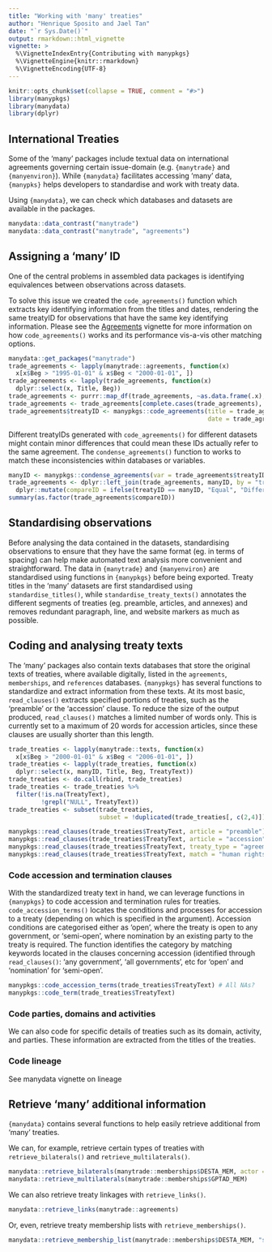 ```yaml
---
title: "Working with 'many' treaties"
author: "Henrique Sposito and Jael Tan"
date: "`r Sys.Date()`"
output: rmarkdown::html_vignette
vignette: >
  %\VignetteIndexEntry{Contributing with manypkgs}
  %\VignetteEngine{knitr::rmarkdown}
  %\VignetteEncoding{UTF-8}
---
```


```r
knitr::opts_chunk$set(collapse = TRUE, comment = "#>")
library(manypkgs)
library(manydata)
library(dplyr)
```

## International Treaties

Some of the 'many' packages include textual data on international agreements
governing certain issue-domain (e.g. `{manytrade}` and `{manyenviron}`).
While `{manydata}` facilitates accessing 'many' data,
`{manypks}` helps developers to standardise and work with treaty data.

Using `{manydata}`, we can check which databases and datasets are available in
the packages.

```r
manydata::data_contrast("manytrade")
manydata::data_contrast("manytrade", "agreements")
```

## Assigning a 'many' ID

One of the central problems in assembled data packages is identifying
equivalences between observations across datasets.

To solve this issue we created the `code_agreements()` function
which extracts key identifying information from the titles and dates,
rendering the same treatyID for observations that have the same key identifying information.
Please see the [Agreements](https://globalgov.github.io/manypkgs/articles/agreements.html) vignette for more information on how `code_agreements()` works
and its performance vis-a-vis other matching options.

```r
manydata::get_packages("manytrade")
trade_agreements <- lapply(manytrade::agreements, function(x) 
  x[x$Beg > "1995-01-01" & x$Beg < "2000-01-01", ])
trade_agreements <- lapply(trade_agreements, function(x) 
  dplyr::select(x, Title, Beg))
trade_agreements <- purrr::map_df(trade_agreements, ~as.data.frame(.x), .id = "Dataset")
trade_agreements <- trade_agreements[complete.cases(trade_agreements), ]
trade_agreements$treatyID <- manypkgs::code_agreements(title = trade_agreements$Title,
                                                       date = trade_agreements$Beg)
```

Different treatyIDs generated with `code_agreements()` for different datasets
might contain minor differences that could mean these IDs actually refer to the same agreement.
The `condense_agreements()` function to works to match these inconsistencies
within databases or variables.

```r
manyID <- manypkgs::condense_agreements(var = trade_agreements$treatyID)
trade_agreements <- dplyr::left_join(trade_agreements, manyID, by = "treatyID") %>% 
  dplyr::mutate(compareID = ifelse(treatyID == manyID, "Equal", "Different"))
summary(as.factor(trade_agreements$compareID))
```

## Standardising observations

Before analysing the data contained in the datasets,
standardising observations to ensure that they have the same format (eg. in terms of spacing)
can help make automated text analysis more convenient and straightforward.
The data in `{manytrade}` and `{manyenviron}` are standardised
using functions in `{manypkgs}` before being exported.
Treaty titles in the 'many' datasets are first standardised using `standardise_titles()`,
while `standardise_treaty_texts()` annotates the different segments of treaties (eg. preamble, articles, and annexes)
and removes redundant paragraph, line, and website markers as much as possible.

## Coding and analysing treaty texts

The 'many' packages also contain texts databases that store the original texts of treaties,
where available digitally,
listed in the `agreements`, `memberships`, and `references` databases.
`{manypkgs}` has several functions to standardize and extract information from these texts.
At its most basic, `read_clauses()` extracts specified portions of treaties,
such as the 'preamble' or the 'accession' clause.
To reduce the size of the output produced,
`read_clauses()` matches a limited number of words only.
This is currently set to a maximum of 20 words for accession articles,
since these clauses are usually shorter than this length.

```r
trade_treaties <- lapply(manytrade::texts, function(x) 
  x[x$Beg > "2000-01-01" & x$Beg < "2006-01-01", ])
trade_treaties <- lapply(trade_treaties, function(x) 
  dplyr::select(x, manyID, Title, Beg, TreatyText))
trade_treaties <- do.call(rbind, trade_treaties)
trade_treaties <- trade_treaties %>%
  filter(!is.na(TreatyText),
         !grepl("NULL", TreatyText))
trade_treaties <- subset(trade_treaties,
                         subset = !duplicated(trade_treaties[, c(2,4)]))

manypkgs::read_clauses(trade_treaties$TreatyText, article = "preamble") # needs to improve...
manypkgs::read_clauses(trade_treaties$TreatyText, article = "accession")
manypkgs::read_clauses(trade_treaties$TreatyText, treaty_type = "agreements")
manypkgs::read_clauses(trade_treaties$TreatyText, match = "human rights")
```

### Code accession and termination clauses

With the standardized treaty text in hand, we can leverage functions in 
`{manypkgs}` to code accession and termination rules for treaties.
`code_accession_terms()` locates the conditions and processes for accession to a treaty
(depending on which is specified in the argument).
Accession conditions are categorised either as 'open',
where the treaty is open to any government,
or 'semi-open', where nomination by an existing party to the treaty is required.
The function identifies the category by matching keywords located in the
clauses concerning accession (identified through `read_clauses()`:
'any government', 'all governments', etc for 'open' and
'nomination' for 'semi-open'.

```r
manypkgs::code_accession_terms(trade_treaties$TreatyText) # All NAs?
manypkgs::code_term(trade_treaties$TreatyText)
```

### Code parties, domains and activities

We can also code for specific details of treaties such as its domain, activity,
and parties. These information are extracted from the titles of the treaties.

### Code lineage
See manydata vignette on lineage

## Retrieve 'many' additional information

`{manydata}` contains several functions to help easily retrieve additional
from 'many' treaties.

We can, for example, retrieve certain types of treaties with
`retrieve_bilaterals()` and `retrieve_multilaterals()`.

```r
manydata::retrieve_bilaterals(manytrade::memberships$DESTA_MEM, actor = "stateID")
manydata::retrieve_multilaterals(manytrade::memberships$GPTAD_MEM)
```

We can also retrieve treaty linkages with `retrieve_links()`.

```r
manydata::retrieve_links(manytrade::agreements)
```

Or, even, retrieve treaty membership lists with `retrieve_memberships()`.

```r
manydata::retrieve_membership_list(manytrade::memberships$DESTA_MEM, "stateID")
```
